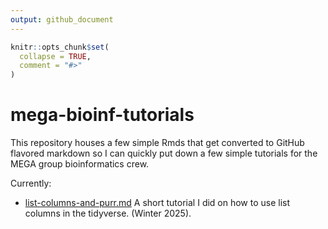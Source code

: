 ```yaml
---
output: github_document
---
```


<!-- README.md is generated from README.Rmd. Please edit that file -->

```r
knitr::opts_chunk$set(
  collapse = TRUE,
  comment = "#>"
)
```

# mega-bioinf-tutorials

<!-- badges: start -->
<!-- badges: end -->

This repository houses a few simple Rmds that get converted to GitHub flavored
markdown so I can quickly put down a few simple tutorials for the MEGA group
bioinformatics crew.

Currently:

- [list-columns-and-purr.md](./list-columns-and-purr.md) A short tutorial I did on how
to use list columns in the tidyverse. (Winter 2025).
